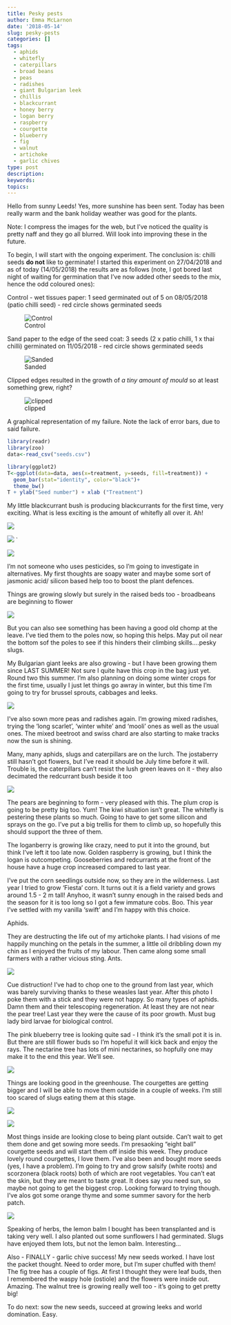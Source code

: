 ```yaml
---
title: Pesky pests
author: Emma McLarnon
date: '2018-05-14'
slug: pesky-pests
categories: []
tags:
  - aphids
  - whitefly
  - caterpillars
  - broad beans
  - peas
  - radishes
  - giant Bulgarian leek
  - chillis
  - blackcurrant
  - honey berry
  - logan berry
  - raspberry
  - courgette
  - blueberry
  - fig
  - walnut
  - artichoke
  - garlic chives
type: post
description: 
keywords:
topics:
---
```


Hello from sunny Leeds!  Yes, more sunshine has been sent.  Today has been really warm and the bank holiday weather was good for the plants.  

Note:  I compress the images for the web, but I've noticed the quality is pretty naff and they go all blurred.  Will look into improving these in the future. 


To begin, I will start with the ongoing experiment.  The conclusion is: chilli seeds **do not** like to germinate!  I started this experiment on 27/04/2018 and as of today (14/05/2018) the results are as follows (note, I got bored last night of waiting for germination that I've now added other seeds to the mix, hence the odd coloured ones):

Control - wet tissues paper:  1 seed germinated out of 5 on 08/05/2018 (patio chilli seed)  - red circle shows germinated seeds  

![Control](/images/ctrl.jpg)

Sand paper to the edge of the seed coat: 3 seeds (2 x patio chilli, 1 x thai chilli) germinated on 11/05/2018 - red circle shows germinated seeds

![Sanded](/images/sand.jpg)


Clipped edges resulted in the growth of *a tiny amount of mould* so at least something grew, right?

![clipped](/images/clip.jpg)

A graphical representation of my failure.  Note the lack of error bars, due to said failure.
``` r

library(readr)
library(zoo)
data<-read_csv("seeds.csv")

library(ggplot2)
T<-ggplot(data=data, aes(x=treatment, y=seeds, fill=treatment)) + 
  geom_bar(stat="identity", color="black")+
  theme_bw()
T + ylab("Seed number") + xlab ("Treatment")


```

My little blackcurrant bush is producing blackcurrants for the first time, very exciting.  What is less exciting is the amount of whitefly all over it.  Ah! 

![](/images/blackcurrant.jpg)

![](/images/whitefly.jpg)
`

![](/images/whitefly2.jpg)

I'm not someone who uses pesticides, so I'm going to investigate in alternatives.  My first thoughts are soapy water and maybe some sort of jasmonic acid/ silicon based help too to boost the plant defences.

Things are growing slowly but surely in the raised beds too - broadbeans are beginning to flower

![](/images/broadbean1.jpg)

But you can also see something has been having a good old chomp at the leave.  I've tied them to the poles now, so hoping this helps.  May put oil near the bottom sof the poles to see if this hinders their climbing skills....pesky slugs.


My Bulgarian giant leeks are also growing - but I have been growing them since LAST SUMMER! Not sure I quite have this crop in the bag just yet.  Round two this summer.  I'm also planning on doing some winter crops for the first time, usually I just let things go awray in winter, but this time I'm going to try for brussel sprouts, cabbages and leeks.  

![](/images/raised4.jpg)

I've also sown more peas and radishes again.  I'm growing mixed radishes, trying the 'long scarlet', 'winter white' and 'mooli' ones as well as the usual ones.  The mixed beetroot and swiss chard are also starting to make tracks now the sun is shining.  

Many, many aphids, slugs and caterpillars are on the lurch.  The jostaberry still hasn't got flowers, but I've read it should be July time before it will.  Trouble is, the caterpillars can't resist the lush green leaves on it - they also decimated the redcurrant bush beside it too

![](/images/josta.jpg)

The pears are beginning to form - very pleased with this.  The plum crop is going to be pretty big too.  Yum!  The kiwi situation isn't great.  The whitefly is pestering these plants so much.  Going to have to get some silicon and sprays on the go.  I've put a big trellis for them to climb up, so hopefully this should support the three of them.  

The loganberry is growing like crazy, need to put it into the ground, but think I've left it too late now.  Golden raspberry is growing, but I think the logan is outcompeting.  Gooseberries and redcurrants at the front of the house have a huge crop increased compared to last year.  

I've put the corn seedlings outside now, so they are in the wilderness.  Last year I tried to grow 'Fiesta' corn.  It turns out it is a field variety and grows around 1.5 - 2 m tall!  Anyhoo, it wasn't sunny enough in the raised beds and the season for it is too long so I got a few immature cobs. Boo.  This year I've settled with my vanilla 'swift' and I'm happy with this choice. 

Aphids.

They are destructing the life out of my artichoke plants.  I had visions of me happily munching on the petals in the summer, a little oil dribbling down my chin as I enjoyed the fruits of my labour.  Then came along some small farmers with a rather vicious sting.  Ants.  

![](/images/art.jpg)

Cue distruction!  I've had to chop one to the ground from last year, which was barely surviving thanks to these weasles last year.  After this photo I poke them with a stick and they were not happy.  So many types of aphids.  Damn them and their telescoping regeneration.  At least they are not near the pear tree!  Last year they were the cause of its poor growth.  Must bug lady bird larvae for biological control. 

The pink blueberry tree is looking quite sad  - I think it's the small pot it is in.  But there are still flower buds so I'm hopeful it will kick back and enjoy the rays.  The nectarine tree has lots of mini nectarines, so hopfully one may make it to the end this year.  We'll see.

![](/images/nect.jpg)


Things are looking good in the greenhouse.  The courgettes are getting bigger and I will be able to move them outside in a couple of weeks.  I'm still too scared of slugs eating them at this stage.  

![](/images/greenhouse_update1.jpg)


  


![](/images/greenhouse_update2.jpg)

Most things inside are looking close to being plant outside.  Can't wait to get them done and get sowing more seeds.  I'm presaoking "eight ball" courgette seeds and will start them off inside this week.  They produce lovely round courgettes, I love them.  I've also been and bought more seeds (yes, I have a problem).  I'm going to try and grow salsify (white roots) and scorzonera (black roots) both of which are root vegetables.  You can't eat the skin, but they are meant to taste great.  It does say you need sun, so maybe not going to get the biggest crop.  Looking forward to trying though.  I've alos got some orange thyme and some summer savory for the herb patch.  

![](/images/newseeds.jpg)

Speaking of herbs, the lemon balm I bought has been transplanted and is taking very well.  I also planted out some sunflowers I had germinated.  Slugs have enjoyed them lots, but not the lemon balm.  Interesting...

Also - FINALLY - garlic chive success! My new seeds worked.  I have lost the packet thought.  Need to order more, but I'm super chuffed with them!  The fig tree has a couple of figs.  At first I thought they were leaf buds, then I remembered the waspy hole (ostiole) and the flowers were inside out.  Amazing. The walnut tree is growing really well too - it's going to get pretty big!  

To do next: sow the new seeds, succeed at growing leeks and world domination.  Easy.

